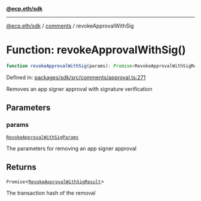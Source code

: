 [**@ecp.eth/sdk**](../../index.mdx)

***

[@ecp.eth/sdk](/sdk-reference/index.mdx) / [comments](/sdk-reference/comments/index.mdx) / revokeApprovalWithSig

# Function: revokeApprovalWithSig()

```ts
function revokeApprovalWithSig(params): Promise<RevokeApprovalWithSigResult>;
```

Defined in: [packages/sdk/src/comments/approval.ts:271](https://github.com/ecp-eth/comments-monorepo/blob/main/packages/sdk/src/comments/approval.ts#L271)

Removes an app signer approval with signature verification

## Parameters

### params

[`RevokeApprovalWithSigParams`](/sdk-reference/comments/type-aliases/RevokeApprovalWithSigParams.mdx)

The parameters for removing an app signer approval

## Returns

`Promise`\<[`RevokeApprovalWithSigResult`](/sdk-reference/comments/type-aliases/RevokeApprovalWithSigResult.mdx)\>

The transaction hash of the removal
